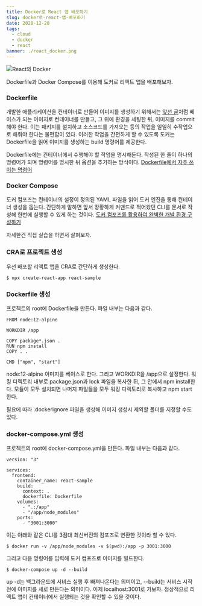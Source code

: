 ```yaml
---
title: Docker로 React 앱 배포하기
slug: docker로-react-앱-배포하기
date: 2020-12-28
tags:
  - cloud
  - docker
  - react
banner: ./react_docker.png
---
```


![React와 Docker](./react_docker.png)

Dockerfile과 Docker Compose를 이용해 도커로 리액트 앱을 배포해보자.

### Dockerfile

개발한 애플리케이션을 컨테이너로 만들어 이미지를 생성하기 위해서는 [앞선 글](/docker-이미지-컨테이너-볼륨)처럼 베이스가 되는 이미지로 컨테이너를 만들고, 그 위에 환경을 세팅한 뒤, 이미지를 commit해야 한다. 이는 패키지를 설치하고 소스코드를 가져오는 등의 작업을 일일히 수작업으로 해줘야 한다는 불편함이 있다. 이러한 작업을 간편하게 할 수 있도록 도커는 Dockerfile을 읽어 이미지를 생성하는 build 명령어를 제공한다.

Dockerfile에는 컨테이너에서 수행해야 할 작업을 명시해둔다. 작성된 한 줄이 하나의 명령어가 되며 명령어를 명시한 뒤 옵션을 추가하는 방식이다. [Dockerfile에서 자주 쓰이는 명령어](https://www.daleseo.com/dockerfile/)

### Docker Compose

도커 컴포즈는 컨테이너의 설정이 정의된 YAML 파일을 읽어 도커 엔진을 통해 컨테이너 생성을 돕는다. 간단하게 말하면 앞서 장황하게 커맨드로 적어왔던 CLI를 문서로 작성해 한번에 실행할 수 있게 하는 것이다. [도커 컴포즈를 활용하여 완벽한 개발 환경 구성하기](https://www.44bits.io/ko/post/almost-perfect-development-environment-with-docker-and-docker-compose)

자세한건 직접 실습을 하면서 살펴보자.

### CRA로 프로젝트 생성

우선 배포할 리액트 앱을 CRA로 간단하게 생성한다.

```
$ npx create-react-app react-sample
```

### Dockerfile 생성

프로젝트의 root에 Dockerfile을 만든다. 파일 내부는 다음과 같다.

```
FROM node:12-alpine

WORKDIR /app

COPY package*.json .
RUN npm install
COPY . .

CMD ["npm", "start"]
```

node:12-alpine 이미지를 베이스로 한다. 그리고 WORKDIR을 /app으로 설정한다. 워킹 디렉토리 내부로 package.json과 lock 파일을 복사한 뒤, 그 안에서 npm install한다. 모듈이 모두 설치되면 나머지 파일들을 모두 워킹 디렉토리로 복사하고 npm start한다.

필요에 따라 .dockerignore 파일을 생성해 이미지 생성시 제외할 폴더를 지정할 수도 있다.

### docker-compose.yml 생성

프로젝트의 root에 docker-compose.yml을 만든다. 파일 내부는 다음과 같다.

```
version: "3"

services:
  frontend:
    container_name: react-sample
    build:
      context: .
      dockerfile: Dockerfile
    volumes:
      - ".:/app"
      - "/app/node_modules"
    ports:
      - "3001:3000"
```

이는 아래와 같은 CLI를 3점대 최신버전의 컴포즈로 변환한 것이라 할 수 있다.

```
$ docker run -v /app/node_modules -v $(pwd):/app -p 3001:3000 
```

그리고 다음 명령어를 입력해 도커 컴포즈로 이미지를 빌드한다.

```
$ docker-compose up -d --build
```

up -d는 백그라운드에 서비스 실행 후 빠져나온다는 의미이고, --build는 서비스 시작 전에 이미지를 새로 만든다는 의미이다. 이제 localhost:3001로 가보자. 정상적으로 리액트 앱이 컨테이너에서 실행되는 것을 확인할 수 있을 것이다.